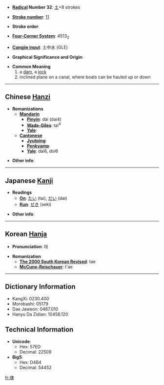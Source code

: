 * '''[[Wiktionary:Chinese radical index| Radical]] Number 32''': [[Wiktionary:Chinese radical index 土|土]]+8 strokes

* '''[[Wiktionary:Chinese total strokes index|Stroke number]]''': [[Wiktionary:Chinese total strokes index 11|11]]

* '''Stroke order''': 

* '''[[Wiktionary:Chinese four corner index|Four-Corner System]]''': 4513<sub>2</sub>

* '''[[Wiktionary:Chinese Cangjie index|Cangjie input]]''': 土中水 (GLE)

* '''Graphical Significance and Origin''': 

* '''Common Meaning'''
*#a [[dam]], a [[jock]]
*# inclined plane on a canal, where boats can be hauled up or down


----

== Chinese [[Hanzi]] ==

* '''Romanizations'''
** '''[[Mandarin]]'''
*** '''[[Pinyin]]''': dài (dai4)
*** '''[[Wade-Giles]]''': tai<sup>4</sup>
*** '''[[Yale]]''': 
** '''[[Cantonese]]'''
*** '''[[Jyutping]]''':
*** '''[[Penkyamp]]''': 
*** '''[[Yale]]''': dai6, doi6

* '''Other info''': 

----

== Japanese [[Kanji]] ==

* '''Readings'''
** '''[[On]]''': [[たい]] (tai), [[だい]] (dai)
** '''[[Kun]]''': [[せき]] (seki)

* '''Other info''':  

----

== Korean [[Hanja]] ==

* '''Pronunciation''': 태

* '''Romanization'''
** '''[[The 2000 South Korean Revised Romanization|The 2000 South Korean Revised]]''': tae
** '''[[McCune-Reischauer]]''': t'ae

----

== Dictionary Information ==

* KangXi: 0230.400
* Morobashi: 05179
* Dae Jaweon: 0467.010
* Hanyu Da Zidian: 10458.120

== Technical Information ==

* '''Unicode''':
** Hex: 57ED
** Decimal: 22509
* '''Big5''':
** Hex: D4B4
** Decimal: 54452

[[fr:埭]]